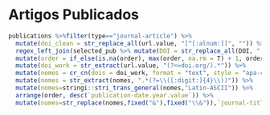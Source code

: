 \faIcon{newspaper} Artigos Publicados
==================================

```r
publications %>%filter(type=="journal-article") %>% 
  mutate(doi_clean = str_replace_all(url.value, "[^[:alnum:]]", "")) %>%
  regex_left_join(selected_pub %>% mutate(DOI = str_replace_all(DOI, "[^[:alnum:]]", "")), by = c("doi_clean" = "DOI"), ignore_case = T) %>%
  mutate(order = if_else(is.na(order), max(order, na.rm = T) + 1, order)) %>%
  mutate(doi_work = str_extract(url.value, "(?<=doi.org/).*")) %>%
  mutate(nomes = cr_cn(dois = doi_work, format = "text", style = "apa-cv", raw = T))%>%
  mutate(nomes = str_extract(nomes, ".*(?=\\([:digit:]{4}\\))")) %>%
  mutate(nomes=stringi::stri_trans_general(nomes,"Latin-ASCII")) %>% 
  arrange(order, desc(`publication-date.year.value`)) %>% 
  mutate(nomes=str_replace(nomes,fixed("&"),fixed("\\&")),`journal-title.value`=str_replace(`journal-title.value`,fixed("&"),fixed("\\&")))%>% mutate(nomes=embolden_name(nomes)) %>%   detailed_entries(with=`title.title.value`, where = `journal-title.value`, when = `publication-date.year.value`, what=nomes, .protect =F)
```

